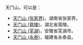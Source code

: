 天门山，可以是：
*[[天门山_(张家界)|天门山 (张家界)]]，湖南省张家界。
*[[天门山_(竟陵)|天门山 (竟陵)]]，湖北省竟陵。
*[[天门山_(芜湖)|天门山 (芜湖)]]，安徽省芜湖市。
*[[天门山_(永泰)|天门山 (永泰)]]，福建省永泰县。

{{disambig|Cat=三字地名消歧义}}
